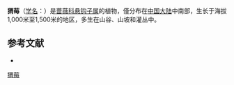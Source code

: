 {{Speciesbox
| name = 猬莓
| status = 
| status_system = 
| image =
| genus = Rubus
| species = echinoides
| authority = Metcalf
}}

'''猬莓'''（[[学名|学名]]：{{lang|la|''Rubus echinoides''}}）是[[蔷薇科|蔷薇科]][[悬钩子属|悬钩子属]]的植物，僅分布在[[中国大陆|中国大陆]]中南部，生长于海拔1,000米至1,500米的地区，多生在山谷、山坡和灌丛中。

== 参考文献 ==
<div class="references-small">
* {{cite web| url =http://www.bioinfo.cn/db05/KmzwSpecies.php?action=view&id=19388| title =猬莓| work =《中国高等植物数据库全库》| publisher =[[中国科学院微生物研究所|中国科学院微生物研究所]]| author =[[中国科学院昆明植物研究所|昆明植物研究所]]| accessdate =2009-02-25| deadurl =yes| archiveurl =https://web.archive.org/web/20160305090931/http://www.bioinfo.cn/db05/KmzwSpecies.php?action=view&id=19388| archivedate =2016-03-05}}
</div>
{{Taxonbar|from=Q15230602}}

[[Category:悬钩子属|猬莓]]


{{植物小作品}}